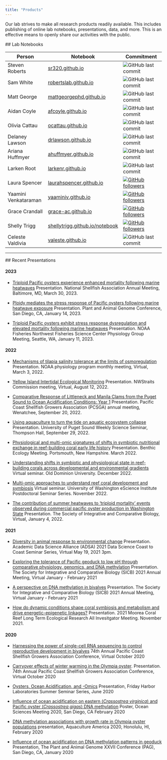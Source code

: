 ```yaml
---
title: "Products"
---
```


<script type='text/javascript' src='https://d1bxh8uas1mnw7.cloudfront.net/assets/embed.js'></script>


Our lab strives to make all research products readily available. This includes publishing of online lab notebooks, presentations, data, and more. This is an effective means to openly share our activities with the public.




<a id="data">
## Lab Notebooks</a>

Person | Notebook  | Commitment
--- | --- | ----
Steven Roberts | [sr320.github.io](https://sr320.github.io/) |  ![GitHub last commit](https://img.shields.io/github/last-commit/sr320/sr320.github.io)
Sam White | [robertslab.github.io](https://robertslab.github.io/sams-notebook/) |  ![GitHub last commit](https://img.shields.io/github/last-commit/RobertsLab/sams-notebook)
Matt George | [mattgeorgephd.github.io](https://mattgeorgephd.github.io/notebook/) | ![GitHub last commit](https://img.shields.io/github/last-commit/mattgeorgephd/mattgeorgephd.github.io)
Aidan Coyle | [afcoyle.github.io](https://afcoyle.github.io) |   ![GitHub last commit](https://img.shields.io/github/last-commit/afcoyle/afcoyle.github.io)
Olivia Cattau | [ocattau.github.io](https://ocattau.github.io)  | ![GitHub last commit](https://img.shields.io/github/last-commit/ocattau/ocattau.github.io)
Delaney Lawson| [drlawson.github.io](https://drlawson.github.io)  | ![GitHub last commit](https://img.shields.io/github/last-commit/drlawson/drlawson.github.io)
Ariana Huffmyer | [ahuffmyer.github.io](https://ahuffmyer.github.io/ASH_Putnam_Lab_Notebook/) | ![GitHub last commit](https://img.shields.io/github/last-commit/AHuffmyer/ASH_Putnam_Lab_Notebook)
Larken Root | [larkenr.github.io](https://github.com/larkenr/larkenr.github.io) | ![GitHub last commit](https://img.shields.io/github/last-commit/larkenr/larkenr.github.io)
Laura Spencer | [laurahspencer.github.io](https://laurahspencer.github.io/LabNotebook/)  | [![GitHub followers](https://img.shields.io/github/followers/laurahspencer.svg?style=social&label=Follow&maxAge=2592000)](https://github.com/laurahspencer)
Yaamini Venkataraman | [yaaminiv.github.io](https://yaaminiv.github.io/) | [![GitHub followers](https://img.shields.io/github/followers/yaaminiv.svg?style=social&label=Follow&maxAge=2592000)](https://github.com/yaaminiv)
Grace Crandall | [grace-ac.github.io](https://grace-ac.github.io/) |  [![GitHub followers](https://img.shields.io/github/followers/grace-ac.svg?style=social&label=Follow&maxAge=2592000)](https://github.com/grace-ac)
Shelly Trigg | [shellytrigg.github.io/notebook](https://shellytrigg.github.io/notebook/) |   [![GitHub followers](https://img.shields.io/github/followers/shellytrigg.svg?style=social&label=Follow&maxAge=2592000)](https://github.com/shellytrigg)
Celeste Valdivia | [valeste.github.io](https://valeste.github.io/) | ![GitHub last commit](https://img.shields.io/github/last-commit/valeste/valeste.github.io)



---

<a id="pres">
## Recent Presentations</a>


#### 2023
* [Triploid Pacific oysters experience enhanced mortality following marine heatwaves]() Presentation. National Shellfish Association Annual Meeting, Baltimore, MD, March 30, 2023.

* [Ploidy mediates the stress response of Pacific oysters following marine heatwave exposure]() Presentation. Plant and Animal Genome Conference, San Diego, CA, January 14, 2023.

* [Triploid Pacific oysters exhibit stress response dysregulation and elevated mortality following marine heatwaves]() Presentation. NOAA Fisheries Northwest Fisheries Science Center Physiology Group Meeting, Seattle, WA, January 11, 2023.

#### 2022
* [Mechanisms of tilapia salinity tolerance at the limits of osmoregulation](https://github.com/larkenr/larkenr.github.io/blob/master/NOAA%20physiology%20meeting.pdf) Presentation. NOAA physiology program monthly meeting, Virtual, March 3, 2022.

* [Yellow Island Intertidal Ecological Monitoring](https://github.com/ChrisMantegna/Yellow-Island/blob/69d21b1f1d52ba1bb2604e1ba387e0764242c50a/Yellow%20Island%20NWSC%20Presentation.pdf) Presentation. NWStraits Commission meeting, Virtual, August 12, 2022.

* [Comparative Response of Littleneck and Manila Clams from the Puget Sound to Ocean Acidification Conditions: Year 1](https://github.com/larkenr/Clam-OA-project/blob/main/PCSGA%20sept%2022.pdf) Presentation. Pacific Coast Shellfish Growers Association (PCSGA) annual meeting, Wenatchee, September 20, 2022.

* [Using aquaculture to turn the tide on aquatic ecosystem collapse](https://github.com/larkenr/larkenr.github.io/blob/master/UPS%20science%20seminar.pdf) Presentation. University of Puget Sound Weekly Science Seminar, Thompson Hall, September 29, 2022.

* [Physiological and multi-omic signatures of shifts in symbiotic nutritional exchange in reef-building coral early life history](https://github.com/AHuffmyer/presentations/blob/master/2022/Benthics_Huffmyer_2022.pdf) Presentation. Benthic Ecology Meeting. Portsmouth, New Hampshire. March 2022.

* [Understanding shifts in symbiotic and physiological state in reef- building corals across developmental and environmental gradients](https://github.com/AHuffmyer/presentations/blob/master/2022/OldDominion_Seminar_Huffmyer_2022.pdf) Virtual seminar. Old Dominion University. December 2022.

* [Multi-omic approaches to understand reef coral development and symbiosis](https://github.com/AHuffmyer/presentations/blob/master/2022/UW_eScience_Seminar_Huffmyer_2022.pdf) Virtual seminar. University of Washington eScience Institute Postdoctoral Seminar Series. November 2022.

* [The contribution of summer heatwaves to ‘triploid mortality’ events observed during commercial pacific oyster production in Washington State](https://github.com/mattgeorgephd/NOPP-gigas-ploidy-temp/blob/2ce2524f71c3b7a3344ce185f5c81e4f1cee6349/presentations/Aqua_2022.pdf) Presentation. The Society of Integrative and Comparative Biology, Virtual, January 4, 2022.

#### 2021
* [Diversity in animal response to environmental change](https://github.com/shellytrigg/talk-Coast2Coast2021) Presentation. Academic Data Science Alliance (ADSA) 2021 Data Science Coast to Coast Seminar Series, Virtual May 19, 2021 3pm.


* [Exploring the tolerance of Pacific geoduck to low pH through comparative physiology, genomics, and DNA methylation](https://github.com/shellytrigg/talk-SICB2020) Presentation. The Society for Integrative and Comparative Biology (SICB) 2021 Annual Meeting, Virtual January - February 2021

* [A perspective on DNA methylation in bivalves](https://github.com/sr320/talk-sicb-2021) Presentation. The Society for Integrative and Comparative Biology (SICB) 2021 Annual Meeting, Virtual January - February 2021  

* [How do dynamic conditions shape coral symbiosis and metabolism and drive energetic-epigenetic linkages?](https://github.com/AHuffmyer/presentations/blob/master/2021/MCR_AIM_Huffmyer_2021.pdf) Presentation. 2021 Moorea Coral Reef Long Term Ecological Research All Invesitgator Meeting. November 2021. 

#### 2020

* [Harnessing the power of single-cell RNA sequencing to control reproductive development in bivalves](https://d.pr/IC8n80) 74th Annual Pacific Coast Shellfish Growers Association Conference, Virtual October 2020

* [Carryover effects of winter warming in the Olympia oyster](https://doi.org/10.6084/m9.figshare.13224911.v3). Presentation. 74th Annual Pacific Coast Shellfish Growers Association Conference, Virtual October 2020

* [Oysters, Ocean Acidification, and -Omics](https://doi.org/10.6084/m9.figshare.13198262) Presentation, Friday Harbor Laboratories Summer Seminar Series, June 2020

* [Influence of ocean acidification on eastern (_Crassostrea virginica_) and Pacific oyster (_Crassostrea gigas_) DNA methylation](https://doi.org/10.6084/m9.figshare.11868231.v1) Poster, Ocean Sciences Meeting 2020, San Diego, CA February 2020

* [DNA methylation associations with growth rate in Olympia oyster populations](https://doi.org/10.6084/m9.figshare.11857854.v1) presentation, Aquaculture America 2020, Honolulu, HI, February 2020  

* [Influence of ocean acidification on DNA methylation patterns in geoduck](https://github.com/shellytrigg/talk-pag2020) Presentation, The Plant and Animal Genome XXVII Conference (PAG), San Diego, CA, January 2020

